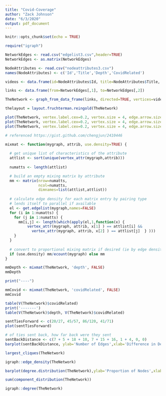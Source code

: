 ```yaml
---
title: "Covid-Coverage"
author: "Zack Johnson"
date: "6/3/2020"
output: pdf_document
---
```


```r
knitr::opts_chunk$set(echo = TRUE)
```


``` r
require("igraph")
```

``` r
NetworkEdges <- read.csv("edgelist3.csv",header=TRUE)
NetworkEdges <- as.matrix(NetworkEdges)

NodeAttributes <- read.csv("nodeattributes3.csv")
names(NodeAttributes) <- c('Id','Title','Depth','CovidRelated')

videos <- data.frame(id=NodeAttributes$Id, title=NodeAttributes$Title, depth=NodeAttributes$Depth, covidRelated=NodeAttributes$CovidRelated)

links <- data.frame(from=NetworkEdges[,1], to=NetworkEdges[,2])

TheNetwork <- graph_from_data_frame(links, directed=TRUE, vertices=videos)

thelayout = layout.fruchterman.reingold(TheNetwork)

plot(TheNetwork, vertex.label.cex=0.2, vertex.size = 4, edge.arrow.size=0.1, layout = thelayout)
plot(TheNetwork, vertex.label.cex=0.2, vertex.size = 4, edge.arrow.size=0.1, vertex.color=V(TheNetwork)$depth, layout = thelayout)
plot(TheNetwork, vertex.label.cex=0.2, vertex.size = 4, edge.arrow.size=0.1, vertex.color=V(TheNetwork)$covidRelated, layout = thelayout)
```





``` r
# referenced https://gist.github.com/chengjun/2410446

mixmat <- function(mygraph, attrib, use.density=TRUE) {
  
  # get unique list of characteristics of the attribute
  attlist <- sort(unique(vertex_attr(mygraph,attrib)))
  
  numatts <- length(attlist)

  # build an empty mixing matrix by attribute
  mm <- matrix(nrow=numatts, 
               ncol=numatts,
               dimnames=list(attlist,attlist))
  
  # calculate edge density for each matrix entry by pairing type
  # lends itself to parallel if available
  el <- get.edgelist(mygraph,names=FALSE)
  for (i in 1:numatts) {
    for (j in 1:numatts) {
      mm[i,j] <- length(which(apply(el,1,function(x) { 
          vertex_attr(mygraph, attrib, x[1] ) == attlist[i] && 
            vertex_attr(mygraph, attrib, x[2] ) == attlist[j]  } )))
    }  
  }
  
  # convert to proportional mixing matrix if desired (ie by edge density)
  if (use.density) mm/ecount(mygraph) else mm
}

mmDepth <- mixmat(TheNetwork, 'depth', FALSE)
mmDepth

print("----")

mmCovid <- mixmat(TheNetwork, 'covidRelated', FALSE)
mmCovid
```

``` r
table(V(TheNetwork)$covidRelated)
print('-------')
table(V(TheNetwork)$depth, V(TheNetwork)$covidRelated)
```

``` r

sentTiesForward <- c(20/27, 45/57, 86/120, 41/71)
plot(sentTiesForward)

# of ties sent back, how far back were they sent
sentBackDistance <- c(7 + 5 + 18 + 10, 7 + 15 + 16, 1 + 4, 0, 0)
barplot(sentBackDistance, ylab='Number of Edges',xlab='Difference in Depth (0 to 4)')
```


```r
largest_cliques(TheNetwork)
```

``` r
igraph::edge_density(TheNetwork)
```

``` r
barplot(degree.distribution(TheNetwork),ylab='Proportion of Nodes',xlab='Degree (0 through 18)')
```


``` r
sum(component_distribution(TheNetwork))
```

``` r
igraph::degree(TheNetwork)
```










































